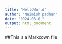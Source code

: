 ---
title: "HelloWorld"
author: "Naimish padhan"
date: "2024-03-01"
output: html_document
---

##This is a Markdown file

